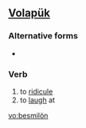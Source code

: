 ==[[Volapük]]==

===Alternative forms===
*{{l|vo|besmiloyn}}

===Verb===
{{infl|vo|verb}}

# to [[ridicule]]
# to [[laugh]] at

[[vo:besmilön]]